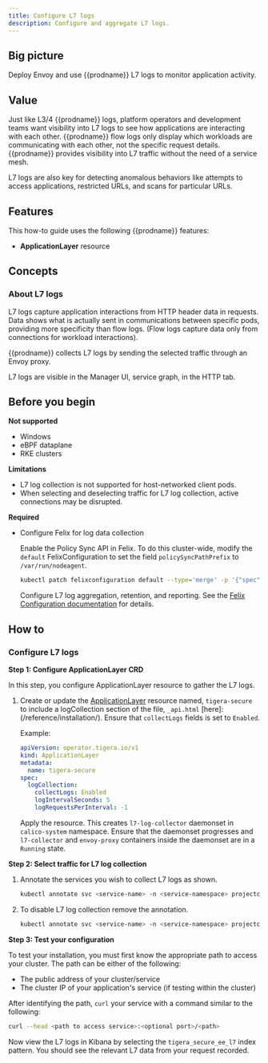 ```yaml
---
title: Configure L7 logs
description: Configure and aggregate L7 logs.
---
```


## Big picture

Deploy Envoy and use {{prodname}} L7 logs to monitor application activity.

## Value

Just like L3/4 {{prodname}} logs, platform operators and
development teams want visibility into L7 logs to see how applications are interacting with each
other. {{prodname}} flow logs only display which workloads are communicating
with each other, not the specific request details. {{prodname}} provides visibility into L7 traffic without the need of a service mesh.

L7 logs are also key for detecting anomalous behaviors like attempts to
access applications, restricted URLs, and scans for particular URLs.

## Features

This how-to guide uses the following {{prodname}} features:
- **ApplicationLayer** resource

## Concepts

### About L7 logs

L7 logs capture application interactions from HTTP header data in requests. Data shows what is actually sent in communications between specific pods, providing more specificity than flow logs. (Flow logs capture data only from connections for workload interactions).

{{prodname}} collects L7 logs by sending the selected traffic through an Envoy proxy.

L7 logs are visible in the Manager UI, service graph, in the HTTP tab.

## Before you begin

**Not supported**

* Windows
* eBPF dataplane
* RKE clusters

**Limitations**

* L7 log collection is not supported for host-networked client pods.
* When selecting and deselecting traffic for L7 log collection, active connections may be disrupted.

**Required**

- Configure Felix for log data collection

  Enable the Policy Sync API in Felix. To do this cluster-wide, modify the `default` FelixConfiguration to set the field `policySyncPathPrefix` to `/var/run/nodeagent`.

    ```bash
    kubectl patch felixconfiguration default --type='merge' -p '{"spec":{"policySyncPathPrefix":"/var/run/nodeagent"}}'
    ```

  Configure L7 log aggregation, retention, and reporting. See the [Felix Configuration documentation](../../../reference/felix/configuration.mdx) for details.

## How to

### Configure L7 logs

**Step 1: Configure ApplicationLayer CRD**

In this step, you configure ApplicationLayer resource to gather the L7 logs.

1. Create or update the [ApplicationLayer](/reference/installation/api#operator.tigera.io/v1.ApplicationLayer)
   resource named, `tigera-secure` to include a logCollection section of the file, `_api.html` [here]: (/reference/installation/). Ensure that `collectLogs` fields is set to `Enabled`.

   Example:

   ```yaml
   apiVersion: operator.tigera.io/v1
   kind: ApplicationLayer
   metadata:
     name: tigera-secure
   spec:
     logCollection:
       collectLogs: Enabled
       logIntervalSeconds: 5
       logRequestsPerInterval: -1
   ```

   Apply the resource. This creates `l7-log-collector` daemonset in `calico-system` namespace. Ensure that the daemonset progresses  and `l7-collector` and `envoy-proxy` containers inside the daemonset are in a `Running` state.

**Step 2: Select traffic for L7 log collection**

1. Annotate the services you wish to collect L7 logs as shown.
   ```bash
   kubectl annotate svc <service-name> -n <service-namespace> projectcalico.org/l7-logging=true
   ```

2. To disable L7 log collection remove the annotation.
   ```bash
   kubectl annotate svc <service-name> -n <service-namespace> projectcalico.org/l7-logging-
   ```

**Step 3: Test your configuration**

To test your installation, you must first know the appropriate path to access your cluster.
The path can be either of the following:
* The public address of your cluster/service
* The cluster IP of your application's service (if testing within the cluster)

After identifying the path, `curl` your service with a command similar to the following:
```bash
curl --head <path to access service>:<optional port>/<path>
```

Now view the L7 logs in Kibana by selecting the `tigera_secure_ee_l7` index pattern. You
should see the relevant L7 data from your request recorded.